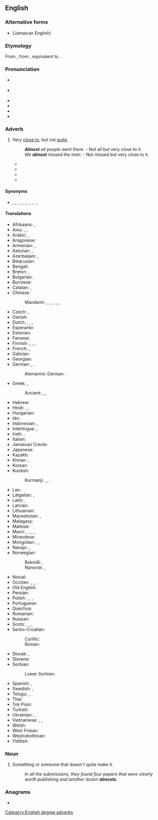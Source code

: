 {{also|álmost|Álmost}}
==English==
{{slim-wikipedia|dab=almost (disambiguation)|almost}}

===Alternative forms===
* {{l|en|aulmos}} (Jamaican English)

===Etymology===
From {{inh|en|enm}}, from {{inh|en|ang|eallmǣst||sc=Latinx|nearly all, almost, for the most part}}, equivalent to {{prefix|en|all-|most|nocat=1}}.

===Pronunciation===
* {{a|UK}} {{IPA|en|/ɔːl.ˈməʊst/|/ˈɔːl.məʊst/}}
* {{a|US}} {{IPA|en|/ˈɔl.moʊst/|/ˈɑl.moʊst/}}
* {{audio|en|en-us-inlandnorth-almost.ogg|Audio (US-Inland North)}}
* {{audio|en|en-us-almost.ogg|Audio (US)}}
* {{hyphenation|en|al|most}}
* {{rhymes|en|əʊst}}

===Adverb===
{{en-adv|-}}

# Very [[close to]], but not [[quite]].
#: '''''Almost''' all people went there.'' - Not all but very close to it.
#: ''We '''almost''' missed the train.'' - Not missed but very close to it.
#* {{quote-book|en|year=1898|author={{w|Winston Churchill (novelist)|Winston Churchill}}
|title={{w|The Celebrity}}|chapter=5
|passage=Although the Celebrity was '''almost''' impervious to sarcasm, he was now beginning to exhibit visible signs of uneasiness, the consciousness dawning upon him that his eccentricity was not receiving the ovation it merited.}}
#* {{quote-book|en|year=1918|author={{w|W. B. Maxwell}}|chapter=17
|title=[http://openlibrary.org/works/OL1097634W The Mirror and the Lamp]
|passage=This time was most dreadful for Lilian. Thrown on her own resources and '''almost''' penniless, she maintained herself and paid the rent of a wretched room near the hospital by working as a charwoman, sempstress, anything. In a moment she had dropped to the level of a casual labourer.}}
#* {{quote-book|en|year=1963|author={{w|Margery Allingham}}|title={{w|The China Governess}}
|chapter=9|url=http://openlibrary.org/works/OL2004261W
|passage=Eustace gaped at him in amazement. When his urbanity dropped away from him, as now, he had an innocence of expression which was '''almost''' infantile. It was as if the world had never touched him at all.}}
#* {{quote-journal|en|date=2013-05-17|author=George Monbiot|authorlink=George Monbiot
|title=Money just makes the rich suffer
|volume=188|issue=23|page=19|magazine={{w|The Guardian Weekly}}
|url=http://www.guardian.co.uk/commentisfree/2013/may/06/politics-envy-keenest-rich
|passage=In order to grant the rich these pleasures, the social contract is reconfigured. [&hellip;]&nbsp; The public realm is privatised, the regulations restraining the ultra&ndash;wealthy and the companies they control are abandoned, and Edwardian levels of inequality are '''almost''' fetishised.}}

====Synonyms====
* {{sense|very close to, but not quite}} {{l|en|nearly}}, {{l|en|nigh}}, {{l|en|well-nigh}}, {{l|en|near}}, {{l|en|close to}}, {{l|en|next to}}, {{l|en|practically}}, {{l|en|virtually}}, {{l|en|not yet}}, {{l|en|not}}, {{l|en|not really}}, 

====Translations====
{{trans-top|very close to}}
* Afrikaans: {{t+|af|amper}}, {{t+|af|byna}}
* Ainu: {{t|ain|ナアニ|tr=naani}}, {{t|ain|ナアニフンコ|tr=naanihunko}}, {{t|ain|ナアニポ|tr=naanipo}}
* Arabic: {{t|ar|تَقْرِيبًا}}, {{t|ar|عَلَى وَشْك}}
* Aragonese: {{t|an|quasi}}
* Armenian: {{t+|hy|համարյա}}, {{t+|hy|գրեթե}}
* Asturian: {{t|ast|cuasi}}, {{t|ast|casi}}
* Azerbaijani: {{t|az|az qala}}, {{t|az|az qaldı}}
* Belarusian: {{t|be|ама́ль}}
* Bengali: {{t|bn|প্রায়|sc=Beng}}
* Breton: {{t+|br|hogos}}, {{t+|br|hogozik}}
* Bulgarian: {{t+|bg|почти́}}
* Burmese: {{t+|my|လုနီးပါး|sc=Mymr}}
* Catalan: {{t+|ca|gairebé}}, {{t+|ca|quasi}}
* Chinese:
*: Mandarin: {{t+|cmn|幾乎|sc=Hani}}, {{t+|cmn|几乎|tr=jīhū|sc=Hani}}, {{t+|cmn|差點|sc=Hani}}, {{t+|cmn|差点|tr=chàdiǎn|sc=Hani}}, {{t+|cmn|差一點|sc=Hani}}, {{t+|cmn|差一点|tr=chāyīdiǎn|sc=Hani}}, {{t+|cmn|差不多|tr=chàbuduō|sc=Hani}}
* Czech: {{t+|cs|skoro}}, {{t+|cs|téměř}}
* Danish: {{t+|da|næsten}}
* Dutch: {{t+|nl|bijna}}, {{t+|nl|nagenoeg}}, {{t+|nl|vrijwel}}, {{t|nl|zo goed als}}
* Esperanto: {{t+|eo|preskaŭ}}
* Estonian: {{t|et|peaaegu}}
* Faroese: {{t|fo|næstan}}
* Finnish: {{t+|fi|melkein}}, {{t+|fi|lähes}}, {{t+|fi|miltei}}, {{t+|fi|liki}}
* French: {{t+|fr|presque}}, {{t+|fr|quasiment}}
* Galician: {{t+|gl|case}}
* Georgian: {{t|ka|თითქმის}}
* German: {{t+|de|fast}}, {{t+|de|beinahe}}, {{t+|de|so gut wie}}
*: Alemannic German: {{t|gsw|schier}}
* Greek: {{t+|el|σχεδόν}}, {{t+|el|παραλίγο}}
*: Ancient: {{t|grc|σχεδόν}}, {{t|grc|ὀλίγου δεῖν}}, {{t|grc|ὀλίγου}}
* Hebrew: {{t+|he|כִּמְעַט|tr=kim'át|sc=Hebr}}
* Hindi: {{t+|hi|लगभग|sc=Deva}}, {{t|hi|तक़रीबन}}, {{t+|hi|प्राय}}
* Hungarian: {{t+|hu|majdnem}}
* Ido: {{t+|io|preske}}
* Indonesian: {{t+|id|hampir}}, {{t+|id|nyaris}}
* Interlingue: {{t+|ie|presc}}, {{t|ie|quasi}}
* Irish: {{t|ga|beagnach}}, {{t|ga|dóbair}}
* Italian: {{t+|it|quasi}}
* Jamaican Creole: {{t|jam|aalmos}}
* Japanese: {{t+|ja|ほとんど|tr=hotondo}}
* Kazakh: {{t+|kk|дерлік}}
* Khmer: {{t+|km|ជិត|tr=cɨt|sc=Khmr}}, {{t|km|ស្ទើរតែ|tr=stǝǝ tae|sc=Khmr}}
* Korean: {{t+|ko|거의}}
* Kurdish:
*: Kurmanji: {{t+|ku|teqrîben}}, {{t+|ku|nêzîkî}}, {{t+|ku|hema-hema}}
{{trans-mid}}
* Lao: {{t+|lo|ເກືອບ}}
* Latgalian: {{t|ltg|kuoni}}, {{t|ltg|gondreiž}}
* Latin: {{t|la|paene}}, {{t+|la|ferē}}
* Latvian: {{t|lv|gandrīz}}
* Lithuanian: {{t+|lt|beveik}}
* Macedonian: {{t|mk|речиси}}, {{t|mk|скоро}}
* Malagasy: {{t+|mg|saiky}}
* Maltese: {{t|mt|kważi}}
* Maori: {{t|mi|pitoiti}}, {{t|mi|pitopitoiti}}, {{t|mi|tata}}, {{t|mi|kainamu}}, {{t|mi|tōtahi}}
* Mirandese: {{t|mwl|quaije}}
* Mongolian: {{t+|mn|бараг|sc=Cyrl}}, {{t+|mn|мөлтөс|sc=Cyrl}}, {{t+|mn|шахам|sc=Cyrl}}
* Navajo: {{t|nv|kʼasdą́ą́ʼ}}, {{t|nv|kʼadę́ę}}
* Norwegian:
*: Bokmål: {{t+|nb|nesten}}, {{t|nb|bortimot}}
*: Nynorsk: {{t|nn|nesten}}, {{t|nn|bortimot}}
* Novial: {{t|nov|preske}}
* Occitan: {{t+|oc|gaireben}}, {{t|oc|quasi}}, {{t|oc|quasiben}}, {{t|oc|quasiment}}
* Old English: {{t|ang|fornēah}}
* Persian: {{t|fa|تقریباً|tr=taqriban|sc=fa-Arab}}
* Polish: {{t+|pl|prawie}}, {{t+|pl|niemalże}}, {{t+|pl|niemal}}, {{t+|pl|omal}}
* Portuguese: {{t+|pt|quase}}
* Quechua: {{t|qu|yaqa}}
* Romanian: {{t+|ro|aproape}}
* Russian: {{t+|ru|почти́}}
* Scots: {{t|sco|awmaist}}, {{t|sco|amaist}}, {{t|sco|maistly}}, {{t|sco|maistlins}}
* Serbo-Croatian:
*: Cyrillic: {{t|sh|скоро}}
*: Roman: {{t+|sh|skoro}}
* Slovak: {{t|sk|skoro}}, {{t+|sk|takmer}}
* Slovene: {{t+|sl|skôraj}}
* Sorbian:
*: Lower Sorbian: {{t|dsb|skóro}}
* Spanish: {{t+|es|casi}}, {{t|es|por poco}}
* Swedish: {{t+|sv|nästan}}, {{t+|sv|närapå}}
* Telugu: {{t+|te|దాదాపు}}, {{t+|te|దరిదాపు}}
* Thai: {{t+|th|เกือบ}}
* Tok Pisin: {{t|tpi|klosap}}
* Turkish: {{t+|tr|neredeyse}}
* Ukrainian: {{t+|uk|ма́йже}}, {{t|uk|сливе́}}
* Vietnamese: {{t+|vi|gần}}, {{t|vi|gần như}}, {{t|vi|hầu như}}
* Welsh: {{t+|cy|bron}}
* West Frisian: {{t|fy|hast}}
* Westrobothnian: {{t|gmq-bot|fögänä}}
* Yiddish: {{t|yi|כּמעט|tr=kimat}}
{{trans-bottom}}

===Noun===
{{en-noun}}

# {{lb|en|informal}} Something or someone that doesn't quite make it.
#: ''In all the submissions, they found four papers that were clearly worth publishing and another dozen '''almosts'''.''

===Anagrams===
* {{anagrams|en|a=almost|Altoms|smalto|stomal}}

[[Category:English degree adverbs]]